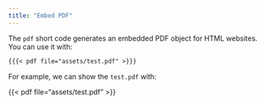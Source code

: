 ```yaml
---
title: "Embed PDF"
---
```


The `pdf` short code generates an embedded PDF object for HTML websites. You can use it with:

```markdown
{{{< pdf file="assets/test.pdf" >}}}
```

For example, we can show the `test.pdf` with:

{{< pdf file="assets/test.pdf" >}}

